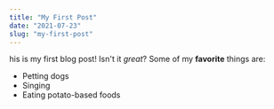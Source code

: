 ```yaml
---
title: "My First Post"
date: "2021-07-23"
slug: "my-first-post"
---
```


his is my first blog post! Isn't it *great*?
Some of my **favorite** things are:
* Petting dogs
* Singing
* Eating potato-based foods